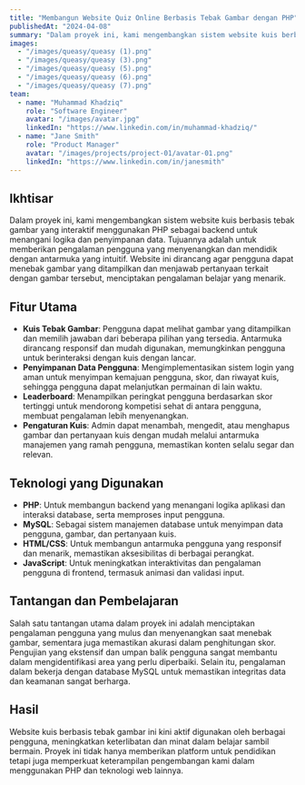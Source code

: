 ```yaml
---
title: "Membangun Website Quiz Online Berbasis Tebak Gambar dengan PHP"
publishedAt: "2024-04-08"
summary: "Dalam proyek ini, kami mengembangkan sistem website kuis berbasis tebak gambar menggunakan PHP, memberikan pengalaman interaktif bagi pengguna dengan antarmuka yang intuitif."
images:
  - "/images/queasy/queasy (1).png"
  - "/images/queasy/queasy (3).png"
  - "/images/queasy/queasy (5).png"
  - "/images/queasy/queasy (6).png"
  - "/images/queasy/queasy (7).png"
team:
  - name: "Muhammad Khadziq"
    role: "Software Engineer"
    avatar: "/images/avatar.jpg"
    linkedIn: "https://www.linkedin.com/in/muhammad-khadziq/"
  - name: "Jane Smith"
    role: "Product Manager"
    avatar: "/images/projects/project-01/avatar-01.png"
    linkedIn: "https://www.linkedin.com/in/janesmith"
---
```


## Ikhtisar

Dalam proyek ini, kami mengembangkan sistem website kuis berbasis tebak gambar yang interaktif menggunakan PHP sebagai backend untuk menangani logika dan penyimpanan data. Tujuannya adalah untuk memberikan pengalaman pengguna yang menyenangkan dan mendidik dengan antarmuka yang intuitif. Website ini dirancang agar pengguna dapat menebak gambar yang ditampilkan dan menjawab pertanyaan terkait dengan gambar tersebut, menciptakan pengalaman belajar yang menarik.

## Fitur Utama

- **Kuis Tebak Gambar**: Pengguna dapat melihat gambar yang ditampilkan dan memilih jawaban dari beberapa pilihan yang tersedia. Antarmuka dirancang responsif dan mudah digunakan, memungkinkan pengguna untuk berinteraksi dengan kuis dengan lancar.
- **Penyimpanan Data Pengguna**: Mengimplementasikan sistem login yang aman untuk menyimpan kemajuan pengguna, skor, dan riwayat kuis, sehingga pengguna dapat melanjutkan permainan di lain waktu.
- **Leaderboard**: Menampilkan peringkat pengguna berdasarkan skor tertinggi untuk mendorong kompetisi sehat di antara pengguna, membuat pengalaman lebih menyenangkan.
- **Pengaturan Kuis**: Admin dapat menambah, mengedit, atau menghapus gambar dan pertanyaan kuis dengan mudah melalui antarmuka manajemen yang ramah pengguna, memastikan konten selalu segar dan relevan.

## Teknologi yang Digunakan

- **PHP**: Untuk membangun backend yang menangani logika aplikasi dan interaksi database, serta memproses input pengguna.
- **MySQL**: Sebagai sistem manajemen database untuk menyimpan data pengguna, gambar, dan pertanyaan kuis.
- **HTML/CSS**: Untuk membangun antarmuka pengguna yang responsif dan menarik, memastikan aksesibilitas di berbagai perangkat.
- **JavaScript**: Untuk meningkatkan interaktivitas dan pengalaman pengguna di frontend, termasuk animasi dan validasi input.

## Tantangan dan Pembelajaran

Salah satu tantangan utama dalam proyek ini adalah menciptakan pengalaman pengguna yang mulus dan menyenangkan saat menebak gambar, sementara juga memastikan akurasi dalam penghitungan skor. Pengujian yang ekstensif dan umpan balik pengguna sangat membantu dalam mengidentifikasi area yang perlu diperbaiki. Selain itu, pengalaman dalam bekerja dengan database MySQL untuk memastikan integritas data dan keamanan sangat berharga.

## Hasil

Website kuis berbasis tebak gambar ini kini aktif digunakan oleh berbagai pengguna, meningkatkan keterlibatan dan minat dalam belajar sambil bermain. Proyek ini tidak hanya memberikan platform untuk pendidikan tetapi juga memperkuat keterampilan pengembangan kami dalam menggunakan PHP dan teknologi web lainnya.
